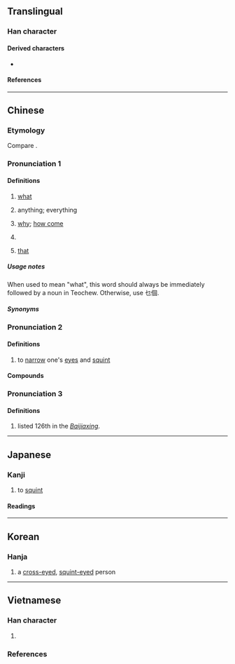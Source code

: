 {{also|セ|ㆤ}}
{{character info}}
==Translingual==

===Han character===
{{Han char|rn=5|rad=乙|as=01|sn=2|four=47712|canj=PN,PS,XPN|ids=⿻乛乚,⿻𠃌乚}}

====Derived characters====
* {{l|mul|[[𭑫]], [[𦘮]], [[𭴂]], [[𤘗]], [[𮓲]], [[𠬫]]}}

====References====
{{Han ref|kx=0083.180|dkj=00166|dj=0168.010|hdz=10049.090|uh=4E5C}}

----

==Chinese==
{{zh-forms}}

===Etymology===
Compare {{cog|za|maz||what}}.

{{rfe|zh|from {{zh-l|物|tr=-}}?}}

===Pronunciation 1===
{{zh-pron
|m=miē
|c=mat1
|c-t=mot2
|mn-t=mih4
|ca=LL-Q9186-Justinrleung-乜.wav
|cat=pron
}}

====Definitions====
{{zh-hanzi}}

# {{lb|zh|Cantonese|Teochew|Hainanese}} [[what]]
#: {{zh-x|要 啲 乜？|'''What''' do you want?|C}}
#: {{zh-x|愛 乜個？|tr=ain3 '''mih4''' gai5?|'''What''' do you want?|MN-T}}
# {{lb|zh|Cantonese}} anything; everything
#: {{zh-x|乜 都 得|'''anything''' goes|C}}
# {{lb|zh|Cantonese}} [[why]]; [[how come]]
#: {{zh-x|乜 你 咁 傻 㗎？|'''How come''' you're so stupid?|C}}
# {{lb|zh|Cantonese}} {{n-g|Used at the beginning of a question to give a rhetorical effect.}}
#: {{zh-x|乜 你 未 食飯 㗎{gaa4}？|So you haven't eaten yet?|C}}
#: {{zh-x|乜 仲 未 有 佢 嘅 消息 咩？|So we still don't have any news about him?|C}}
# {{lb|zh|dialectal Mandarin}} [[that]] <!--see https://books.google.com.hk/books?id=rIlVDwAAQBAJ&pg=PT137&dq=%E4%B9%9C%E9%92%B1&hl=zh-CN&sa=X&redir_esc=y&sourceid=cndr#v=onepage&q=%E4%B9%9C%E9%92%B1&f=false-->
<!--see also 汪化云. 方言远指代词“乜、兀”的词源[J]. 汉字文化, 2007(4):50-52.-->

=====Usage notes=====
When used to mean "what", this word should always be immediately followed by a noun in Teochew. Otherwise, use 乜個.

=====Synonyms=====
{{zh-dial|什麼}}
{{zh-dial|為什麼}}

===Pronunciation 2===
{{zh-pron
|m=miē
|c=me1,me2,me5
|mn-t=mi1
|mc=y
|oc=y
|cat=v
}}

====Definitions====
{{zh-hanzi}}

# to [[narrow#Verb|narrow]] one's [[eyes]] and [[squint]]

====Compounds====
{{zh-der|乜乜屑屑|乜乜斜斜|乜乜踅踅|乜斜|乜斜眼|乜斜纏帳}}

===Pronunciation 3===
{{zh-wp|zh:乜姓|yue:乜氏}}
{{zh-pron
|m=Niè
|c=ne6
|mn-t=nian7
|cat=pn
}}

====Definitions====
{{zh-hanzi}}

# {{surname|zh|dot=,}} listed 126th in the ''[[w:Baijiaxing|Baijiaxing]]''.

----

==Japanese==

===Kanji===
{{ja-kanji|grade=|rs=乙01}}

# to [[squint]]

====Readings====
{{ja-readings
|goon=め
|kanon=ば
|kun=やぶにら-み
}}

----

==Korean==

===Hanja===
{{ko-hanja/new|사팔뜨기|먀}}

# {{lb|ko|offensive|derogatory|vulgar}} a [[cross-eyed]], [[squint-eyed]] person

----

==Vietnamese==

===Han character===
{{vi-readings|rs=乙01
|hanviet=khiết-gdhn
}}

# {{rfdef|vi|sort=乙01}}

===References===
<references/>